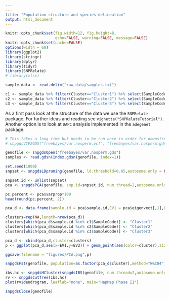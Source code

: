 ```yaml
---
---
title: "Population structure and species delineation"
output: html_document
---
```


```r
knitr::opts_chunk$set(fig.width=12, fig.height=8,
                      echo=FALSE, warning=FALSE, message=FALSE)
knitr::opts_chunk$set(cache=FALSE)
options(width = 60)
library(ggplot2)
library(stringr)
library(dplyr)
library(tidyr)
library(SNPRelate)
# library(xlsx)
```


```r
sample_data <- read.delim("raw_data/samples.txt")

c1 <- sample_data %>% filter(Cluster=="Cluster1") %>% select(SampleCode)
c2 <- sample_data %>% filter(Cluster=="Cluster2") %>% select(SampleCode)
c3 <- sample_data %>% filter(Cluster=="Cluster3") %>% select(SampleCode)
```

As a first pass look at the structure of the data we use the `SNPRelate` package.  For further ideas and reading see `vignette("SNPRelateTutorial")`.  Another option is to look at `DAPC` analysis implemented in the `adegenet` package. 

```r
# This takes a long time but needs to be run once in order for downstream steps to work
# snpgdsVCF2GDS("freebayes/var.nosperm.vcf", "freebayes/var.nosperm.gds", method="biallelic.only")

genofile <- snpgdsOpen("freebayes/var.nosperm.gds")
samples <- read.gdsn(index.gdsn(genofile, index=1))

set.seed(1000)
snpset <- snpgdsLDpruning(genofile, ld.threshold=0.05,autosome.only = FALSE)

snpset.id <- unlist(snpset)
pca <- snpgdsPCA(genofile, snp.id=snpset.id, num.thread=2,autosome.only = FALSE)

pc.percent <- pca$varprop*100
head(round(pc.percent, 2))

pca_d <- data.frame(sample.id = pca$sample.id,EV1 = pca$eigenvect[,1],EV2 = pca$eigenvect[,2],stringsAsFactors = FALSE)

clusters=rep(NA,length=nrow(pca_d))
clusters[which(pca_d$sample.id %in% c1$SampleCode)] <- "Cluster1"
clusters[which(pca_d$sample.id %in% c2$SampleCode)] <- "Cluster2"
clusters[which(pca_d$sample.id %in% c3$SampleCode)] <- "Cluster3"

pca_d <- cbind(pca_d,cluster=clusters)
p <- ggplot(pca_d,aes(x=EV1,y=EV2)) + geom_point(aes(color=cluster),size=4) 

ggsave(filename = "figures/PCA.png",p)

snpgdsFst(genofile, population=as.factor(pca_d$cluster),method="W&C84",autosome.only = FALSE)

ibs.hc <- snpgdsHCluster(snpgdsIBS(genofile, num.thread=2,autosome.only = FALSE))
rv <- snpgdsCutTree(ibs.hc)
plot(rv$dendrogram, leaflab="none", main="HapMap Phase II")

snpgdsClose(genofile)
```
